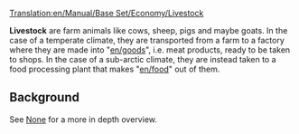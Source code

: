 [[Translation:en/Manual/Base Set/Economy/Livestock]]

{{en/Cargo|name=Livestock
|image=Livestock.png
|produced=[[en/Manual/Base Set/Economy/Farm]]
|accepted=[[en/Manual/Base Set/Economy/Factory]] (temperate), <br/>[[en/Manual/Base Set/Economy/Food Processing Plant]] (sub-arctic)
}}

'''Livestock''' are farm animals like cows, sheep, pigs and maybe goats. In the case of a temperate climate, they are transported from a farm to a factory where they are made into "[[en/goods]]", i.e. meat products, ready to be taken to shops. In the case of a sub-arctic climate, they are instead taken to a food processing plant that makes "[[en/food]]" out of them.

== Background ==
See [https://www.wikipedia.org/wiki/Livestock None] for a more in depth overview.